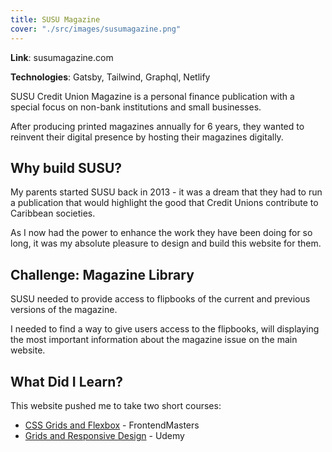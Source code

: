 ```yaml
---
title: SUSU Magazine
cover: "./src/images/susumagazine.png"
---
```


**Link**: susumagazine.com

**Technologies**: Gatsby, Tailwind, Graphql, Netlify

SUSU Credit Union Magazine is a personal finance publication with a special focus on non-bank institutions and small businesses.

After producing printed magazines annually for 6 years, they wanted to reinvent their digital presence by hosting their magazines digitally.

## Why build SUSU?

My parents started SUSU back in 2013 - it was a dream that they had to run a publication that would highlight the good that Credit Unions contribute to Caribbean societies.

As I now had the power to enhance the work they have been doing for so long, it was my absolute pleasure to design and build this website for them.

## Challenge: Magazine Library

SUSU needed to provide access to flipbooks of the current and previous versions of the magazine.

I needed to find a way to give users access to the flipbooks, will displaying the most important information about the magazine issue on the main website.

## What Did I Learn?

This website pushed me to take two short courses:

- [CSS Grids and Flexbox](https://frontendmasters.com/courses/css-grids-flexbox/) - FrontendMasters
- [Grids and Responsive Design](https://www.udemy.com/course/grids-responsive-design-uxui-design/?src=sac&kw=grids+%26+responsive+design) - Udemy
